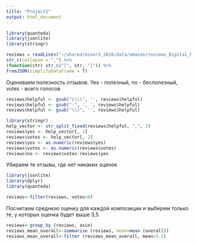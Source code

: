 ```yaml
---
title: "Project1"
output: html_document
---
```


```r
library(quanteda)
library(jsonlite)
library(stringr)
```

```r
reviews = readLines("~/shared/minor3_2016/data/amazon/reviews_Digital_Music_5.json.gz") %>% 
str_c(collapse = ",") %>% 
(function(str) str_c("[", str, "]")) %>% 
fromJSON(simplifyDataFrame = T)
```

Оцениваем полезность отзывов. Yes - полезный, no - бесполезный, votes - всего голосов
```r
reviews$helpful <- gsub("c\\(", '', reviews$helpful)
reviews$helpful <- gsub(":", ', ', reviews$helpful) 
reviews$helpful <- gsub("\\)", '', reviews$helpful) 

library(stringr) 
help_vector <- str_split_fixed(reviews$helpful, ",", 2) 
reviews$yes <- help_vector[, 1] 
reviews$votes <- help_vector[, 2] 
reviews$yes <- as.numeric(reviews$yes) 
reviews$votes <- as.numeric(reviews$votes) 
reviews$no <- reviews$votes-reviews$yes 
```

Убираем те отзывы, где нет никаких оценок
```r
library(jsonlite)
library(dplyr)
library(quanteda)

reviews<-filter(reviews, votes>0)
```

Посчитаем среднюю оценку для каждой композиции и выберем только те, у которых оценка будет выше 3,5
```r
reviews<-group_by (reviews, asin)
reviews_mean_overall<-summarise (reviews, mean=mean (overall))
reviews_mean_overall<-filter (reviews_mean_overall, mean>3.5)
```
